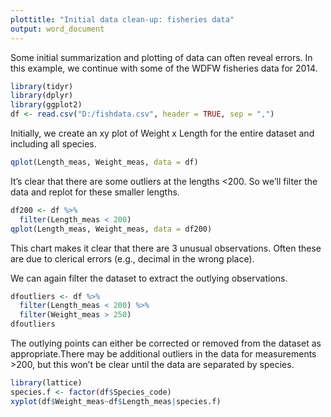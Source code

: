 ```yaml
---
plottitle: "Initial data clean-up: fisheries data"
output: word_document
---
```


Some initial summarization and plotting of data can often reveal errors. In this example, we continue with some of the WDFW fisheries data for 2014. 

```r
library(tidyr)
library(dplyr)
library(ggplot2)
df <- read.csv("D:/fishdata.csv", header = TRUE, sep = ",")
```

Initially, we create an xy plot of Weight x Length for the entire dataset and including all species. 


```r
qplot(Length_meas, Weight_meas, data = df)
```

It's clear that there are some outliers at the lengths <200. So we'll filter the data and replot for these smaller lengths. 

```r
df200 <- df %>%
  filter(Length_meas < 200)
qplot(Length_meas, Weight_meas, data = df200)
```

This chart makes it clear that there are 3 unusual observations. Often these are due to clerical errors (e.g., decimal in the wrong place). 

We can again filter the dataset to extract the outlying observations.

```r
dfoutliers <- df %>%
  filter(Length_meas < 200) %>%
  filter(Weight_meas > 250)
dfoutliers
```

The outlying points can either be corrected or removed from the dataset as appropriate.There may be additional outliers in the data for measurements >200, but this won't be clear until the data are separated by species.

```r
library(lattice)
species.f <- factor(df$Species_code)
xyplot(df$Weight_meas~df$Length_meas|species.f)
```




